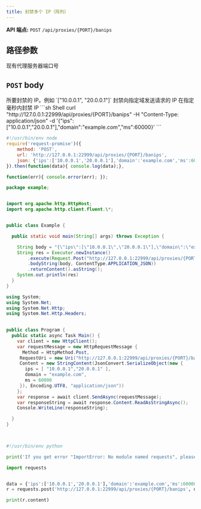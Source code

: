 ```yaml
---
title: 封禁多个 IP（阵列）
---
```

**API 端点:** `POST` `/api/proxies/{PORT}/banips`

## 路径参数
<ParamField body="PORT" type="string" required>
现有代理服务器端口号
</ParamField>

## `POST` body

<ParamField body="ips" type="array" required>
所要封禁的 IP。例如 `["10.0.0.1", "20.0.0.1"]`
</ParamField>

<ParamField body="domain" type="string">
封禁向指定域发送请求的 IP
</ParamField>

<ParamField body="ms" type="integer">
在指定毫秒内封禁 IP
</ParamField>

<RequestExample>
```sh Shell
curl "http://127.0.0.1:22999/api/proxies/{PORT}/banips" -H "Content-Type: application/json" -d '{"ips":["10.0.0.1","20.0.0.1"],"domain":"example.com","ms":60000}'
```

```js NodeJS
#!/usr/bin/env node
require('request-promise')({
    method: 'POST',
    url: 'http://127.0.0.1:22999/api/proxies/{PORT}/banips',
    json: {'ips':['10.0.0.1','20.0.0.1'],'domain':'example.com','ms':60000}
}).then(function(data){ console.log(data);},

function(err){ console.error(err); });
```

```java Java
package example;


import org.apache.http.HttpHost;
import org.apache.http.client.fluent.\*;


public class Example {

  public static void main(String[] args) throws Exception {

    String body = "{\"ips\":[\"10.0.0.1\",\"20.0.0.1\"],\"domain\":\"example.com\",\"ms\":60000}";
    String res = Executor.newInstance()
        .execute(Request.Post("http://127.0.0.1:22999/api/proxies/{PORT}/banips")
        .bodyString(body, ContentType.APPLICATION_JSON))
        .returnContent().asString();
    System.out.println(res)
  }
}
```

```cs C#
using System;
using System.Net;
using System.Net.Http;
using System.Net.Http.Headers;
 

public class Program {
  public static async Task Main() {
    var client = new HttpClient();
    var requestMessage = new HttpRequestMessage {
      Method = HttpMethod.Post,
     RequestUri = new Uri("http://127.0.0.1:22999/api/proxies/{PORT}/banips"),
     Content = new StringContent(JsonConvert.SerializeObject(new {
       ips = [ "10.0.0.1","20.0.0.1" ],
       domain = "example.com",
       ms = 60000
     }), Encoding.UTF8, "application/json"))
    };
    var response = await client.SendAsync(requestMessage);
    var responseString = await response.Content.ReadAsStringAsync();
    Console.WriteLine(responseString);

  }
}

 
```

```python Python
#!/usr/bin/env python

print('If you get error "ImportError: No module named requests", please install it:\n$ sudo pip install requests');

import requests


data = {'ips':['10.0.0.1','20.0.0.1'],'domain':'example.com','ms':60000}
r = requests.post('http://127.0.0.1:22999/api/proxies/{PORT}/banips', data=json.dumps(data))

print(r.content)
```
</RequestExample>